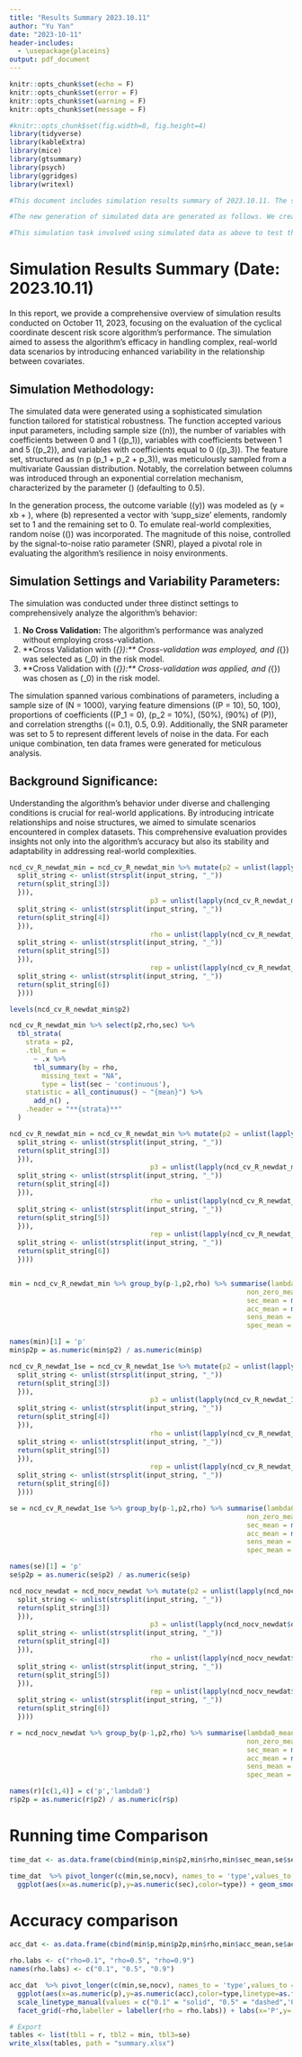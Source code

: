 ```yaml
---
title: "Results Summary 2023.10.11"
author: "Yu Yan"
date: "2023-10-11"
header-includes:
  - \usepackage{placeins}
output: pdf_document
---
```


```r
knitr::opts_chunk$set(echo = F)
knitr::opts_chunk$set(error = F)
knitr::opts_chunk$set(warning = F)
knitr::opts_chunk$set(message = F)

#knitr::opts_chunk$set(fig.width=8, fig.height=4) 
library(tidyverse)
library(kableExtra)
library(mice)
library(gtsummary)
library(psych)
library(ggridges)
library(writexl)
```

```r
#This document includes simulation results summary of 2023.10.11. The simulation was about testing performance of cyclical coordinate descent risk score algorithm on newly generated data. The new generated data incorporated more variability in the relationship between covariate as we applied exponential correlation and signal-to-noise ratio while generate simulated data. We tested the performance in three settings: no cross validation, cross validation then select lambda_min as lambda0 in the risk model, and cross validation then select lambda_1se as lambda0 in the risk model.

#The new generation of simulated data are generated as follows. We created a simulation function with the following input parameters:n,p1,p2,p3,rho,snr. The feature set has n*p(p1+p2+p3) dimensions, sampled from multivariate Gaussian with exponential correlation between columns, where p1 denotes number of variables with coefficient between  0 and 1, p2 denotes number of variables with coefficient between  1 and 5, and p3 denotes number of variables with coefficient of 0. The exponential correlation between columns is denoted by rho, defaulting 0.5. During the generation process, outcome variable is generated as y = xb + epsilon, where b is a vector with 'supp_size', defined as randomly chosen entries equal to 1 and the rest equal to 0. For a more comprehensive evaluation of the current risk model, we introduced some random noise to the simulated data to see if it catches the correct feature sets. We establish this by incorporating a signal to noise ratio parameter in the data simulation function as snr. It is reflected by creating random noise epsilon when generating the outcome variable in each calling of the function. In conclusion, by setting each parameters, the function outputs a list containing four elements: feature matrix x, outcome variable y, coefficnets to each feature, and the intercept. 

#This simulation task involved using simulated data as above to test the current algorithm. The goal is to see how the running time of the algorithm increases with respect to varying dimensions and whether it finds the correct structure of the data with varying degree of noise. The varying conditions were established by setting the parameters as followings: N = 1000, P = 10, 50, 100, P1 = 0, p2 = 10%, 50% or 90% of P, Rho = 0.1, 0.5, 0.9,SNR = 5, for each unique combination setting of the parameters,we created 10 data frames for each setting
```

# Simulation Results Summary (Date: 2023.10.11)

In this report, we provide a comprehensive overview of simulation results conducted on October 11, 2023, focusing on the evaluation of the cyclical coordinate descent risk score algorithm's performance. The simulation aimed to assess the algorithm's efficacy in handling complex, real-world data scenarios by introducing enhanced variability in the relationship between covariates.

## Simulation Methodology:

The simulated data were generated using a sophisticated simulation function tailored for statistical robustness. The function accepted various input parameters, including sample size (\(n\)), the number of variables with coefficients between 0 and 1 (\(p_1\)), variables with coefficients between 1 and 5 (\(p_2\)), and variables with coefficients equal to 0 (\(p_3\)). The feature set, structured as \(n \times p \times (p_1 + p_2 + p_3)\), was meticulously sampled from a multivariate Gaussian distribution. Notably, the correlation between columns was introduced through an exponential correlation mechanism, characterized by the parameter \(\rho\) (defaulting to 0.5). 

In the generation process, the outcome variable (\(y\)) was modeled as \(y = xb + \epsilon\), where \(b\) represented a vector with 'supp_size' elements, randomly set to 1 and the remaining set to 0. To emulate real-world complexities, random noise (\(\epsilon\)) was incorporated. The magnitude of this noise, controlled by the signal-to-noise ratio parameter (SNR), played a pivotal role in evaluating the algorithm's resilience in noisy environments.

## Simulation Settings and Variability Parameters:

The simulation was conducted under three distinct settings to comprehensively analyze the algorithm's behavior:

1. **No Cross Validation:** The algorithm's performance was analyzed without employing cross-validation.
2. **Cross Validation with \(\lambda_{\text{min}}\):** Cross-validation was employed, and \(\lambda_{\text{min}}\) was selected as \(\lambda_0\) in the risk model.
3. **Cross Validation with \(\lambda_{\text{1se}}\):** Cross-validation was applied, and \(\lambda_{\text{1se}}\) was chosen as \(\lambda_0\) in the risk model.

The simulation spanned various combinations of parameters, including a sample size of \(N = 1000\), varying feature dimensions (\(P = 10\), 50, 100), proportions of coefficients (\(P_1 = 0\), \(p_2 = 10\%\), \(50\%\), \(90\%\) of \(P\)), and correlation strengths (\(\rho = 0.1\), 0.5, 0.9). Additionally, the SNR parameter was set to 5 to represent different levels of noise in the data. For each unique combination, ten data frames were generated for meticulous analysis.

## Background Significance:

Understanding the algorithm's behavior under diverse and challenging conditions is crucial for real-world applications. By introducing intricate relationships and noise structures, we aimed to simulate scenarios encountered in complex datasets. This comprehensive evaluation provides insights not only into the algorithm's accuracy but also its stability and adaptability in addressing real-world complexities.

```r
ncd_cv_R_newdat_min = ncd_cv_R_newdat_min %>% mutate(p2 = unlist(lapply(ncd_cv_R_newdat_min$data, function(input_string) {
  split_string <- unlist(strsplit(input_string, "_"))
  return(split_string[3])
  })), 
                                   p3 = unlist(lapply(ncd_cv_R_newdat_min$data, function(input_string) {
  split_string <- unlist(strsplit(input_string, "_"))
  return(split_string[4])
  })),
                                   rho = unlist(lapply(ncd_cv_R_newdat_min$data, function(input_string) {
  split_string <- unlist(strsplit(input_string, "_"))
  return(split_string[5])
  })),
                                   rep = unlist(lapply(ncd_cv_R_newdat_min$data, function(input_string) {
  split_string <- unlist(strsplit(input_string, "_"))
  return(split_string[6])
  })))

levels(ncd_cv_R_newdat_min$p2)

ncd_cv_R_newdat_min %>% select(p2,rho,sec) %>% 
  tbl_strata(
    strata = p2,
    .tbl_fun =
      ~ .x %>%
      tbl_summary(by = rho,
        missing_text = "NA",
        type = list(sec ~ 'continuous'),
    statistic = all_continuous() ~ "{mean}") %>%
      add_n() ,
    .header = "**{strata}**"  
  ) 

```

```r
ncd_cv_R_newdat_min = ncd_cv_R_newdat_min %>% mutate(p2 = unlist(lapply(ncd_cv_R_newdat_min$data, function(input_string) {
  split_string <- unlist(strsplit(input_string, "_"))
  return(split_string[3])
  })), 
                                   p3 = unlist(lapply(ncd_cv_R_newdat_min$data, function(input_string) {
  split_string <- unlist(strsplit(input_string, "_"))
  return(split_string[4])
  })),
                                   rho = unlist(lapply(ncd_cv_R_newdat_min$data, function(input_string) {
  split_string <- unlist(strsplit(input_string, "_"))
  return(split_string[5])
  })),
                                   rep = unlist(lapply(ncd_cv_R_newdat_min$data, function(input_string) {
  split_string <- unlist(strsplit(input_string, "_"))
  return(split_string[6])
  })))


min = ncd_cv_R_newdat_min %>% group_by(p-1,p2,rho) %>% summarise(lambda0_mean = mean(lambda0),
                                                           non_zero_mean = mean(non_zeros),
                                                           sec_mean = mean(sec),
                                                           acc_mean = mean(acc),
                                                           sens_mean = mean(sens),
                                                           spec_mean = mean(spec))

names(min)[1] = 'p'
min$p2p = as.numeric(min$p2) / as.numeric(min$p)
```

```r
ncd_cv_R_newdat_1se = ncd_cv_R_newdat_1se %>% mutate(p2 = unlist(lapply(ncd_cv_R_newdat_1se$data, function(input_string) {
  split_string <- unlist(strsplit(input_string, "_"))
  return(split_string[3])
  })), 
                                   p3 = unlist(lapply(ncd_cv_R_newdat_1se$data, function(input_string) {
  split_string <- unlist(strsplit(input_string, "_"))
  return(split_string[4])
  })),
                                   rho = unlist(lapply(ncd_cv_R_newdat_1se$data, function(input_string) {
  split_string <- unlist(strsplit(input_string, "_"))
  return(split_string[5])
  })),
                                   rep = unlist(lapply(ncd_cv_R_newdat_1se$data, function(input_string) {
  split_string <- unlist(strsplit(input_string, "_"))
  return(split_string[6])
  })))

se = ncd_cv_R_newdat_1se %>% group_by(p-1,p2,rho) %>% summarise(lambda0_mean = mean(lambda0),
                                                           non_zero_mean = mean(non_zeros),
                                                           sec_mean = mean(sec),
                                                           acc_mean = mean(acc),
                                                           sens_mean = mean(sens),
                                                           spec_mean = mean(spec))

names(se)[1] = 'p'
se$p2p = as.numeric(se$p2) / as.numeric(se$p)

```

```r
ncd_nocv_newdat = ncd_nocv_newdat %>% mutate(p2 = unlist(lapply(ncd_nocv_newdat$data, function(input_string) {
  split_string <- unlist(strsplit(input_string, "_"))
  return(split_string[3])
  })), 
                                   p3 = unlist(lapply(ncd_nocv_newdat$data, function(input_string) {
  split_string <- unlist(strsplit(input_string, "_"))
  return(split_string[4])
  })),
                                   rho = unlist(lapply(ncd_nocv_newdat$data, function(input_string) {
  split_string <- unlist(strsplit(input_string, "_"))
  return(split_string[5])
  })),
                                   rep = unlist(lapply(ncd_nocv_newdat$data, function(input_string) {
  split_string <- unlist(strsplit(input_string, "_"))
  return(split_string[6])
  })))

r = ncd_nocv_newdat %>% group_by(p-1,p2,rho) %>% summarise(lambda0_mean = mean(lambda0),
                                                           non_zero_mean = mean(non_zeros),
                                                           sec_mean = mean(sec),
                                                           acc_mean = mean(acc),
                                                           sens_mean = mean(sens),
                                                           spec_mean = mean(spec))

names(r)[c(1,4)] = c('p','lambda0')
r$p2p = as.numeric(r$p2) / as.numeric(r$p)

```

# Running time Comparison
```r
time_dat <- as.data.frame(cbind(min$p,min$p2,min$rho,min$sec_mean,se$sec_mean,r$sec_mean)) %>% set_names(c('p','p2','rho','min','se','nocv'))

time_dat  %>% pivot_longer(c(min,se,nocv), names_to = 'type',values_to = 'sec') %>% 
  ggplot(aes(x=as.numeric(p),y=as.numeric(sec),color=type)) + geom_smooth(se=F) + facet_grid(~rho)

```


# Accuracy comparison
```r
acc_dat <- as.data.frame(cbind(min$p,min$p2p,min$rho,min$acc_mean,se$acc_mean,r$acc_mean)) %>% set_names(c('p','p2','rho','min','se','nocv'))

rho.labs <- c("rho=0.1", "rho=0.5", "rho=0.9")
names(rho.labs) <- c("0.1", "0.5", "0.9")

acc_dat  %>% pivot_longer(c(min,se,nocv), names_to = 'type',values_to = 'acc') %>% 
  ggplot(aes(x=as.numeric(p),y=as.numeric(acc),color=type,linetype=as.factor(p2))) + geom_smooth(se=F) +
  scale_linetype_manual(values = c("0.1" = "solid", "0.5" = "dashed",'0.9' = 'dotted')) +
  facet_grid(~rho,labeller = labeller(rho = rho.labs)) + labs(x='P',y='Accuracy',color='CV Type',linetype='P2 Proportion',title = 'Summary of accuracy')

```

```r
# Export
tables <- list(tbl1 = r, tbl2 = min, tbl3=se)
write_xlsx(tables, path = "summary.xlsx")
```

